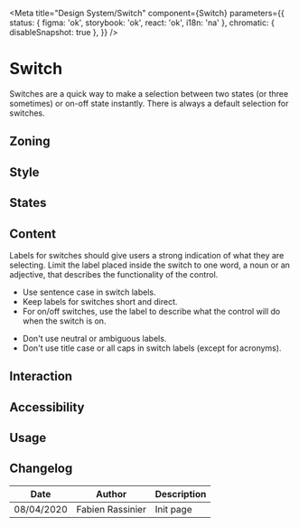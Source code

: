 


<Meta
	title="Design System/Switch"
	component={Switch}
	parameters={{
		status: { figma: 'ok', storybook: 'ok', react: 'ok', i18n: 'na' },
		chromatic: { disableSnapshot: true },
	}}
/>

# Switch

Switches are a quick way to make a selection between two states (or three sometimes) or on-off state instantly. There is always a default selection for switches.

## Zoning

<FigmaImage
	src="https://www.figma.com/file/qc8oUSyVJM67gSsbTShftt/%F0%9F%93%90-Zoning?node-id=36%3A0"
	alt="zoning image for switch"
/>

## Style

<Canvas>
	<Story story={Stories.Default} />
</Canvas>

<Canvas>
	<Story story={Stories.WithNoValues} />
</Canvas>

## States

## Content

Labels for switches should give users a strong indication of what they are selecting. Limit the label placed inside the switch to one word, a noun or an adjective, that describes the functionality of the control.

<Use>
	<Use.Do>
		<ul>
			<li>Use sentence case in switch labels.</li>
			<li>Keep labels for switches short and direct.</li>
			<li>
				For on/off switches, use the label to describe what the control will do when the switch is
				on.
			</li>
		</ul>
	</Use.Do>
	<Use.Dont>
		<ul>
			<li>Don't use neutral or ambiguous labels.</li>
			<li>Don't use title case or all caps in switch labels (except for acronyms).</li>
		</ul>
	</Use.Dont>
</Use>

## Interaction

## Accessibility

## Usage

<Canvas>
	<Story story={Stories.UnControlled} />
</Canvas>

## Changelog

| Date       | Author           | Description |
| ---------- | ---------------- | ----------- |
| 08/04/2020 | Fabien Rassinier | Init page   |
